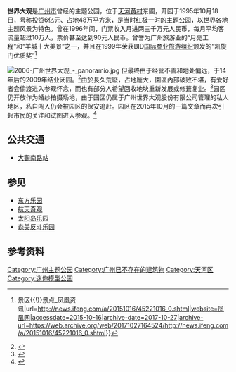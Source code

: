 '''世界大观'''是[[广州市|广州市]]曾经的主题公园，位于[[天河区|天河]][[黄村街道|黄村]]东圃，开园于1995年10月18日，号称投资6亿元、占地48万平方米，是当时红极一时的主题公园，以世界各地主题风景为特色。曾在1996年间，门票收入月进两三千万元人民币，每月平均客流量超过10万人，票价甚至达到90元人民币。曾誉为广州旅游业的“月亮工程”和“羊城十大美景”之一，并且在1999年荣获BID[[国际商业旅游组织|国际商业旅游组织]]颁发的“凯旋门优质奖”<ref>{{cite web|title=一个热帖拉回世界大观的忆与谜{{!}}景区{{!}}景点_凤凰资讯|url=http://news.ifeng.com/a/20151016/45221016_0.shtml|website=凤凰网|accessdate=2015-10-16|archive-date=2017-10-27|archive-url=https://web.archive.org/web/20171027164524/http://news.ifeng.com/a/20151016/45221016_0.shtml}}</ref>

[[File:2006-广州世界大观_-_panoramio.jpg|thumb]]
但最终由于经营不善和地处偏远，于14年后的2009年结业闭园。<ref>{{cite news|title=广州日报 - 2015年10月16日 - A7:要闻 今日调查版 - 世界大观里的“奇观”|url=http://gzdaily.dayoo.com/html/2015-10/16/content_3030397.htm|accessdate=2015-10-16|agency=广州日报|deadurl=yes|archiveurl=https://web.archive.org/web/20151016185452/http://gzdaily.dayoo.com/html/2015-10/16/content_3030397.htm|archivedate=2015年10月16日}}</ref>由於長久荒廢，占地龐大，園區內部破败不堪，有爱好者会偷渡进入参观怀念，而也有部分人希望回收地块重新发展或修葺复业。<ref>{{cite web|title=世界大观闭园6年 成“广州最破败但却最有趣世界公园”_广州新闻_南方网|url=http://gz.southcn.com/content/2015-10/14/content_134704282.htm?type=pc|accessdate=2015-10-16|archive-date=2020-11-04|archive-url=https://web.archive.org/web/20201104081446/http://gz.southcn.com/content/2015-10/14/content_134704282.htm?type=pc}}</ref>园区仍开放作为婚纱拍摄场地，由于园区仍属于广州世界大观股份有限公司管理的私人地区，私自闯入仍会被园区的保安追赶。园区在2015年10月的一篇文章而再次引起市民的关注和试图进入参观。<ref>{{cite web|title=世界大观意外走红后，问题来了……(组图)_网易新闻中心|url=http://news.163.com/15/1023/06/B6JDE49Q00014AED.html|accessdate=2016-04-13|archive-url=https://web.archive.org/web/20160423111135/http://news.163.com/15/1023/06/B6JDE49Q00014AED.html|archive-date=2016-04-23|dead-url=yes}}</ref>

==公共交通==
*{{廣州地鐵路綫鏈接|21|SL}}[[大觀南路站|大觀南路站]]

==参见==
*[[东方乐园|东方乐园]]
*[[航天奇观|航天奇观]]
*[[太阳岛乐园|太阳岛乐园]]
*[[森美反斗乐园|森美反斗乐园]]

==参考资料==
{{reflist}}

{{广州}}
[[Category:广州主题公园|Category:广州主题公园]]
[[Category:广州已不存在的建筑物|Category:广州已不存在的建筑物]]
[[Category:天河区|Category:天河区]]
[[Category:迷你模型公园|Category:迷你模型公园]]